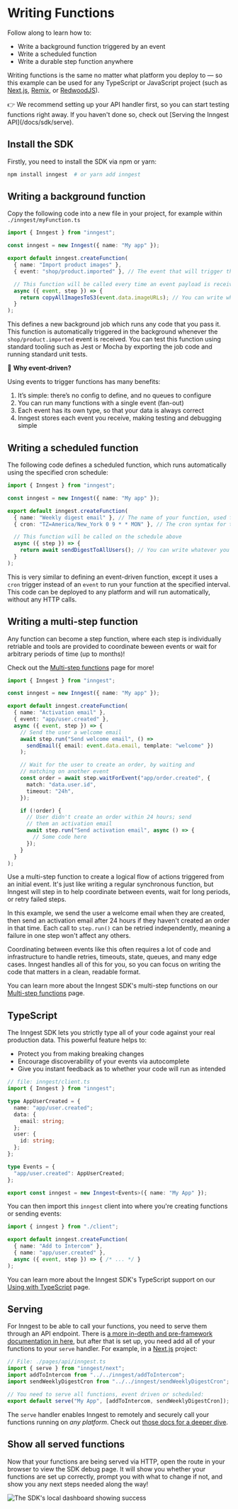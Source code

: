 # Writing Functions

Follow along to learn how to:

- Write a background function triggered by an event
- Write a scheduled function
- Write a durable step function anywhere

Writing functions is the same no matter what platform you deploy to — so this example can be used for any TypeScript or JavaScript project (such as [Next.js](/docs/sdk/serve#framework-next-js), [Remix](/docs/sdk/serve#framework-remix), or [RedwoodJS](/docs/sdk/serve#framework-redwood)).

<Callout>
👉 We recommend setting up your API handler first, so you can start testing functions right away. If you haven't done so, check out [Serving the Inngest API](/docs/sdk/serve).
</Callout>

## Install the SDK

Firstly, you need to install the SDK via npm or yarn:

```bash
npm install inngest  # or yarn add inngest
```

## Writing a background function

Copy the following code into a new file in your project, for example within `./inngest/myFunction.ts`

```typescript
import { Inngest } from "inngest";

const inngest = new Inngest({ name: "My app" });

export default inngest.createFunction(
  { name: "Import product images" },
  { event: "shop/product.imported" }, // The event that will trigger this function

  // This function will be called every time an event payload is received
  async ({ event, step }) => {
    return copyAllImagesToS3(event.data.imageURLs); // You can write whatever you want here.
  }
);
```

This defines a new background job which runs any code that you pass it.  This function is automatically triggered in the background whenever the `shop/product.imported` event is received.  You can test this function using standard tooling such as Jest or Mocha by exporting the job code and running standard unit tests.

💁 **Why event-driven?**

Using events to trigger functions has many benefits:

1. It’s simple:  there’s no config to define, and no queues to configure
2. You can run many functions with a single event (fan-out)
3. Each event has its own type, so that your data is always correct
4. Inngest stores each event you receive, making testing and debugging simple

## Writing a scheduled function

The following code defines a scheduled function, which runs automatically using the specified cron schedule:

```typescript
import { Inngest } from "inngest";

const inngest = new Inngest({ name: "My app" });

export default inngest.createFunction(
  { name: "Weekly digest email" }, // The name of your function, used for observability.
  { cron: "TZ=America/New_York 0 9 * * MON" }, // The cron syntax for the function. TZ= is optional.

  // This function will be called on the schedule above
  async ({ step }) => {
    return await sendDigestToAllUsers(); // You can write whatever you want here.
  }
);
```

This is very similar to defining an event-driven function, except it uses a `cron` trigger instead of an `event` to run your function at the specified interval. This code can be deployed to any platform and will run automatically, without any HTTP calls.

## Writing a multi-step function

Any function can become a step function, where each step is individually retriable and tools are provided to coordinate beween events or wait for arbitrary periods of time (up to months)!

Check out the <a href="/docs/functions/multi-step">Multi-step functions</a> page for more!

```typescript
import { Inngest } from "inngest";

const inngest = new Inngest({ name: "My app" });

export default inngest.createFunction(
  { name: "Activation email" },
  { event: "app/user.created" },
  async ({ event, step }) => {
    // Send the user a welcome email
    await step.run("Send welcome email", () =>
      sendEmail({ email: event.data.email, template: "welcome" })
    );

    // Wait for the user to create an order, by waiting and
    // matching on another event
    const order = await step.waitForEvent("app/order.created", {
      match: "data.user.id",
      timeout: "24h",
    });

    if (!order) {
      // User didn't create an order within 24 hours; send
      // them an activation email
      await step.run("Send activation email", async () => {
        // Some code here
      });
    }
  }
);
```

Use a multi-step function to create a logical flow of actions triggered from an initial event. It's just like writing a regular synchronous function, but Inngest will step in to help coordinate between events, wait for long periods, or retry failed steps.

In this example, we send the user a welcome email when they are created, then send an activation email after 24 hours if they haven't created an order in that time. Each call to `step.run()` can be retried independently, meaning a failure in one step won't affect any others.

Coordinating between events like this often requires a lot of code and infrastructure to handle retries, timeouts, state, queues, and many edge cases. Inngest handles all of this for you, so you can focus on writing the code that matters in a clean, readable format.

You can learn more about the Inngest SDK's multi-step functions on our [Multi-step functions](/docs/functions/multi-step) page.

## TypeScript

The Inngest SDK lets you strictly type all of your code against your real production data. This powerful feature helps to:

- Protect you from making breaking changes
- Encourage discoverability of your events via autocomplete
- Give you instant feedback as to whether your code will run as intended

```typescript
// file: inngest/client.ts
import { Inngest } from "inngest";

type AppUserCreated = {
  name: "app/user.created";
  data: {
    email: string;
  };
  user: {
    id: string;
  };
};

type Events = {
  "app/user.created": AppUserCreated;
};

export const inngest = new Inngest<Events>({ name: "My App" });
```

You can then import this `inngest` client into where you're creating functions or sending events:

```typescript
import { inngest } from "./client";

export default inngest.createFunction(
  { name: "Add to Intercom" },
  { name: "app/user.created" },
  async ({ event, step }) => { /* ... */ }
);
```

You can learn more about the Inngest SDK's TypeScript support on our [Using with TypeScript](/docs/typescript) page.

## Serving

For Inngest to be able to call your functions, you need to serve them through an API endpoint. There is [a more in-depth and pre-framework documentation in here](/docs/sdk/serve), but after that is set up, you need add all of your functions to your `serve` handler. For example, in a [Next.js](/docs/sdk/serve#framework-next-js) project:

```typescript
// File: ./pages/api/inngest.ts
import { serve } from "inngest/next";
import addToIntercom from "../../inngest/addToIntercom";
import sendWeeklyDigestCron from "../../inngest/sendWeeklyDigestCron";

// You need to serve all functions, event driven or scheduled:
export default serve("My App", [addToIntercom, sendWeeklyDigestCron]);
```

The `serve` handler enables Inngest to remotely and securely call your functions running on _any platform_. Check out [those docs for a deeper dive](/docs/sdk/serve).

## Show all served functions

Now that your functions are being served via HTTP, open the route in your browser to view the SDK debug page. It will show you whether your functions are set up correctly, prompt you with what to change if not, and show you any next steps needed along the way!

![The SDK's local dashboard showing success](/assets/docs/sdk/landing.png)
